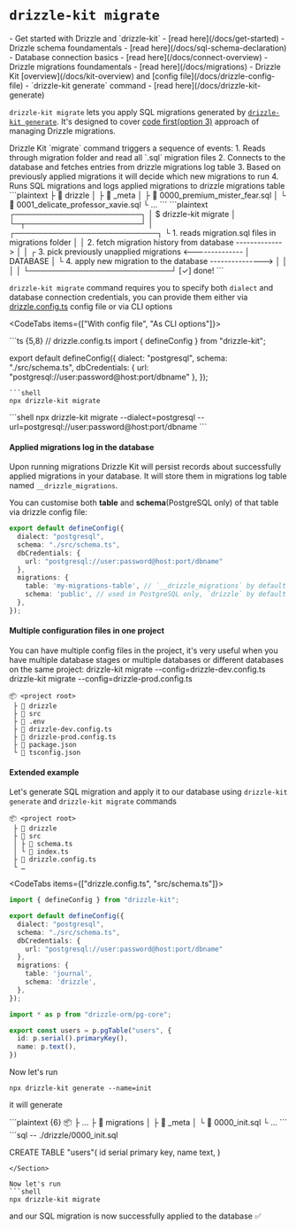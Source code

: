 
# `drizzle-kit migrate`
<Prerequisites>
- Get started with Drizzle and `drizzle-kit` - [read here](/docs/get-started)
- Drizzle schema foundamentals - [read here](/docs/sql-schema-declaration)
- Database connection basics - [read here](/docs/connect-overview)
- Drizzle migrations foundamentals - [read here](/docs/migrations)
- Drizzle Kit [overview](/docs/kit-overview) and [config file](/docs/drizzle-config-file)
- `drizzle-kit generate` command - [read here](/docs/drizzle-kit-generate)
</Prerequisites>
<br/>


`drizzle-kit migrate` lets you apply SQL migrations generated by [`drizzle-kit generate`](/docs/drizzle-kit-generate). 
It's designed to cover [code first(option 3)](/docs/migrations) approach of managing Drizzle migrations. 

<Callout collapsed="How it works under the hood?">
Drizzle Kit `migrate` command triggers a sequence of events:
1. Reads through migration folder and read all `.sql` migration files
2. Connects to the database and fetches entries from drizzle migrations log table
3. Based on previously applied migrations it will decide which new migrations to run
4. Runs SQL migrations and logs applied migrations to drizzle migrations table

<Section>
```plaintext
  ├ 📂 drizzle       
  │ ├ 📂 _meta
  │ ├ 📜 0000_premium_mister_fear.sql
  │ └ 📜 0001_delicate_professor_xavie.sql
  └ …
```
```plaintext
┌───────────────────────┐                  
│ $ drizzle-kit migrate │                  
└─┬─────────────────────┘                  
  │                                                         ┌──────────────────────────┐                                         
  └ 1. reads migration.sql files in migrations folder       │                          │
    2. fetch migration history from database -------------> │                          │
  ┌ 3. pick previously unapplied migrations <-------------- │         DATABASE         │
  └ 4. apply new migration to the database ---------------> │                          │
                                                            │                          │
                                                            └──────────────────────────┘
[✓] done!        
```
</Section>
</Callout>

`drizzle-kit migrate` command requires you to specify both `dialect` and database connection credentials, 
you can provide them either via [drizzle.config.ts](/docs/drizzle-config-file) config file or via CLI options

<CodeTabs items={["With config file", "As CLI options"]}>
<Section>
```ts {5,8}
// drizzle.config.ts
import { defineConfig } from "drizzle-kit";

export default defineConfig({
  dialect: "postgresql",
  schema: "./src/schema.ts",
  dbCredentials: {
    url: "postgresql://user:password@host:port/dbname"
  },
});
```
```shell
npx drizzle-kit migrate
```
</Section>
```shell
npx drizzle-kit migrate --dialect=postgresql --url=postgresql://user:password@host:port/dbname
```
</CodeTabs>

#### Applied migrations log in the database
Upon running migrations Drizzle Kit will persist records about successfully applied migrations in your database. 
It will store them in migrations log table named `__drizzle_migrations`.

You can customise both **table** and **schema**(PostgreSQL only) of that table via drizzle config file:
```ts filename="drizzle.config.ts" {8-9}
export default defineConfig({
  dialect: "postgresql",
  schema: "./src/schema.ts",
  dbCredentials: {
    url: "postgresql://user:password@host:port/dbname"
  },
  migrations: {
    table: 'my-migrations-table', // `__drizzle_migrations` by default
    schema: 'public', // used in PostgreSQL only, `drizzle` by default
  },
});
```

#### Multiple configuration files in one project
You can have multiple config files in the project, it's very useful when you have multiple database stages or multiple databases or different databases on the same project:
<Npx>
  drizzle-kit migrate --config=drizzle-dev.config.ts
  drizzle-kit migrate --config=drizzle-prod.config.ts
</Npx>
```plaintext {5-6}
📦 <project root>
 ├ 📂 drizzle
 ├ 📂 src
 ├ 📜 .env
 ├ 📜 drizzle-dev.config.ts
 ├ 📜 drizzle-prod.config.ts
 ├ 📜 package.json
 └ 📜 tsconfig.json
```

#### Extended example
Let's generate SQL migration and apply it to our database using `drizzle-kit generate` and `drizzle-kit migrate` commands

```plaintext
📦 <project root>
 ├ 📂 drizzle
 ├ 📂 src
 │ ├ 📜 schema.ts
 │ └ 📜 index.ts
 ├ 📜 drizzle.config.ts
 └ …
```
<CodeTabs items={["drizzle.config.ts", "src/schema.ts"]}>
```ts
import { defineConfig } from "drizzle-kit";

export default defineConfig({
  dialect: "postgresql",
  schema: "./src/schema.ts",
  dbCredentials: {
    url: "postgresql://user:password@host:port/dbname"
  },
  migrations: {
    table: 'journal', 
    schema: 'drizzle', 
  },
});
```
```ts 
import * as p from "drizzle-orm/pg-core";

export const users = p.pgTable("users", {
  id: p.serial().primaryKey(),
  name: p.text(),
})
```
</CodeTabs>

Now let's run
```shell
npx drizzle-kit generate --name=init
```
it will generate
<Section>
```plaintext {6}
📦 <project root>
 ├ …
 ├ 📂 migrations
 │ ├ 📂 _meta
 │ └ 📜 0000_init.sql 
 └ …
```
```sql
-- ./drizzle/0000_init.sql

CREATE TABLE "users"(
  id serial primary key,
  name text,
)
```
</Section>

Now let's run
```shell
npx drizzle-kit migrate
```

and our SQL migration is now successfully applied to the database ✅
